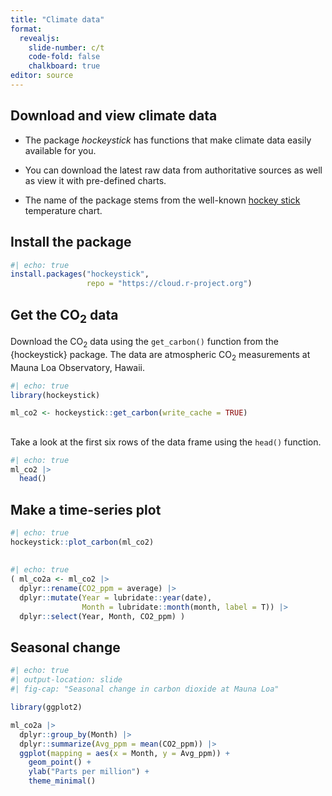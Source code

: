 ```yaml
---
title: "Climate data"
format: 
  revealjs:
    slide-number: c/t
    code-fold: false
    chalkboard: true
editor: source
---
```


## Download and view climate data

* The package _hockeystick_ has functions that make climate data easily available for you. 

* You can download the latest raw data from authoritative sources as well as view it with pre-defined charts.

* The name of the package stems from the well-known [hockey stick](https://en.wikipedia.org/wiki/Hockey_stick_graph) temperature chart.

## Install the package

```r
#| echo: true
install.packages("hockeystick",
                 repo = "https://cloud.r-project.org")
```

## Get the CO~2~ data

Download the CO~2~ data using the `get_carbon()` function from the {hockeystick} package. The data are atmospheric CO~2~ measurements at Mauna Loa Observatory, Hawaii.

```r
#| echo: true
library(hockeystick)

ml_co2 <- hockeystick::get_carbon(write_cache = TRUE)
```

##

Take a look at the first six rows of the data frame using the `head()` function.

```r
#| echo: true
ml_co2 |>
  head()
```

## Make a time-series plot

```r
#| echo: true
hockeystick::plot_carbon(ml_co2)
```

## 
```r
#| echo: true
( ml_co2a <- ml_co2 |>
  dplyr::rename(CO2_ppm = average) |>
  dplyr::mutate(Year = lubridate::year(date),
                Month = lubridate::month(month, label = T)) |>
  dplyr::select(Year, Month, CO2_ppm) )
```

## Seasonal change

```r
#| echo: true
#| output-location: slide 
#| fig-cap: "Seasonal change in carbon dioxide at Mauna Loa"

library(ggplot2)

ml_co2a |>
  dplyr::group_by(Month) |>
  dplyr::summarize(Avg_ppm = mean(CO2_ppm)) |>
  ggplot(mapping = aes(x = Month, y = Avg_ppm)) +
    geom_point() +
    ylab("Parts per million") +
    theme_minimal()
```


